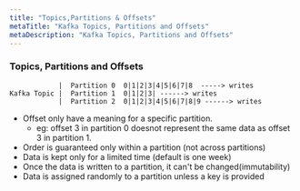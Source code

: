 ```yaml
---
title: "Topics,Partitions & Offsets"
metaTitle: "Kafka Topics, Partitions and Offsets"
metaDescription: "Kafka Topics, Partitions and Offsets"
---
```


### Topics, Partitions and Offsets    

```
            |  Partition 0  0|1|2|3|4|5|6|7|8  -----> writes    
Kafka Topic |  Partition 1  0|1|2|3| ------> writes    
            |  Partition 2  0|1|2|3|4|5|6|7|8|9 ------> writes    

``` 

- Offset only have a meaning for a specific partition.    
  - eg: offset 3 in partition 0 doesnot represent the same data as offset 3 in partition 1.    
- Order is guaranteed only within a partition (not across partitions)    
- Data is kept only for a limited time (default is one week)    
- Once the data is written to a partition, it can't be changed(immutability)    
- Data is assigned randomly to a partition unless a key is provided    
